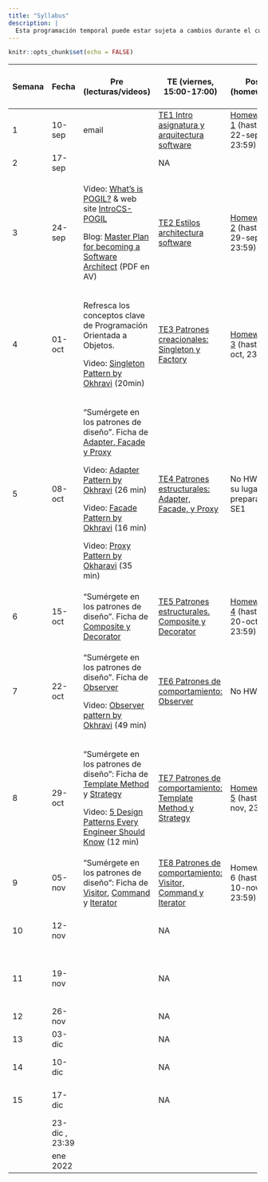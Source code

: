 ```yaml
---
title: "Syllabus"
description: |
  Esta programación temporal puede estar sujeta a cambios durante el curso.
---
```


```r
knitr::opts_chunk$set(echo = FALSE)
```

::: {.l-page}
+--------+----------------+---------------------------------------------------------------------------------------------------------------------------------------------------------------------------------------------------------------------------------------------------+-------------------------------------------------------------------------+----------------------------------------------+--------------------------------------------------------------------+
| Semana | Fecha          | Pre (lecturas/videos)                                                                                                                                                                                                                             | TE (viernes, 15:00-17:00)                                               | Post (homework)                              | LA/SE (viernes, 17:00-19:00)                                       |
+========+================+===================================================================================================================================================================================================================================================+=========================================================================+==============================================+====================================================================+
| 1      | 10-sep         | email                                                                                                                                                                                                                                             | [TE1 Intro asignatura y arquitectura software](TE1.html)                | [Homework 1](HW1.html) (hasta 22-sep, 23:59) | NA                                                                 |
+--------+----------------+---------------------------------------------------------------------------------------------------------------------------------------------------------------------------------------------------------------------------------------------------+-------------------------------------------------------------------------+----------------------------------------------+--------------------------------------------------------------------+
| 2      | 17-sep         |                                                                                                                                                                                                                                                   | NA                                                                      |                                              | NA                                                                 |
+--------+----------------+---------------------------------------------------------------------------------------------------------------------------------------------------------------------------------------------------------------------------------------------------+-------------------------------------------------------------------------+----------------------------------------------+--------------------------------------------------------------------+
| 3      | 24-sep         | Video: [What's is POGIL?](https://pogil.org/about-pogil/what-is-pogil) & web site [IntroCS-POGIL](http://introcspogil.org/)                                                                                                                       | [TE2 Estilos architectura software](TE2.html)                           | [Homework 2](HW2.html) (hasta 29-sep, 23:59) | NA                                                                 |
|        |                |                                                                                                                                                                                                                                                   |                                                                         |                                              |                                                                    |
|        |                | Blog: [Master Plan for becoming a Software Architect](https://azeynalli1990.medium.com/master-plan-for-becoming-a-software-architect-be7ba13f0999) (PDF en AV)                                                                                    |                                                                         |                                              |                                                                    |
+--------+----------------+---------------------------------------------------------------------------------------------------------------------------------------------------------------------------------------------------------------------------------------------------+-------------------------------------------------------------------------+----------------------------------------------+--------------------------------------------------------------------+
| 4      | 01-oct         | Refresca los conceptos clave de Programación Orientada a Objetos.                                                                                                                                                                                 | [TE3 Patrones creacionales: Singleton y Factory](TE3.html)              | [Homework 3](HW3.html) (hasta 6-oct, 23:59)  | **LA1**. Intro entrega \#1 proyecto                                |
|        |                |                                                                                                                                                                                                                                                   |                                                                         |                                              |                                                                    |
|        |                | Video: [Singleton Pattern by Okhravi](https://www.youtube.com/watch?v=hUE_j6q0LTQ) (20min)                                                                                                                                                        |                                                                         |                                              |                                                                    |
+--------+----------------+---------------------------------------------------------------------------------------------------------------------------------------------------------------------------------------------------------------------------------------------------+-------------------------------------------------------------------------+----------------------------------------------+--------------------------------------------------------------------+
| 5      | 08-oct         | "Sumérgete en los patrones de diseño". Ficha de [Adapter, Facade y Proxy](https://refactoring.guru/es/design-patterns/structural-patterns)                                                                                                        | [TE4 Patrones estructurales: Adapter, Facade, y Proxy](TE4.html)        | No HW. En su lugar preparación SE1           | **LA2**                                                            |
|        |                |                                                                                                                                                                                                                                                   |                                                                         |                                              |                                                                    |
|        |                | Video: [Adapter Pattern by Okhravi](https://www.youtube.com/watch?v=2PKQtcJjYvc) (26 min)                                                                                                                                                         |                                                                         |                                              |                                                                    |
|        |                |                                                                                                                                                                                                                                                   |                                                                         |                                              |                                                                    |
|        |                | Video: [Facade Pattern by Okhravi](https://www.youtube.com/watch?v=K4FkHVO5iac) (16 min)                                                                                                                                                          |                                                                         |                                              |                                                                    |
|        |                |                                                                                                                                                                                                                                                   |                                                                         |                                              |                                                                    |
|        |                | Video: [Proxy Pattern by Okharavi](https://www.youtube.com/watch?v=NwaabHqPHeM) (35 min)                                                                                                                                                          |                                                                         |                                              |                                                                    |
+--------+----------------+---------------------------------------------------------------------------------------------------------------------------------------------------------------------------------------------------------------------------------------------------+-------------------------------------------------------------------------+----------------------------------------------+--------------------------------------------------------------------+
| 6      | 15-oct         | "Sumérgete en los patrones de diseño". Ficha de [Composite y Decorator](https://refactoring.guru/es/design-patterns/structural-patterns)                                                                                                          | [TE5 Patrones estructurales. Composite y Decorator](TE5.html)           | [Homework 4](HW4.html) (hasta 20-oct, 23:59) | **LA3**. Intro entrega \#2 proyecto + **fecha límite entrega \#1** |
+--------+----------------+---------------------------------------------------------------------------------------------------------------------------------------------------------------------------------------------------------------------------------------------------+-------------------------------------------------------------------------+----------------------------------------------+--------------------------------------------------------------------+
| 7      | 22-oct         | "Sumérgete en los patrones de diseño". Ficha de [Observer](https://refactoring.guru/es/design-patterns/observer)                                                                                                                                  | [TE6 Patrones de comportamiento: Observer](TE6.html)                    | No HW                                        | SE1 (con EI1048). Arquitectura Software                            |
|        |                |                                                                                                                                                                                                                                                   |                                                                         |                                              |                                                                    |
|        |                | Video: [Observer pattern by Okhravi](https://www.youtube.com/watch?v=_BpmfnqjgzQ) (49 min)                                                                                                                                                        |                                                                         |                                              |                                                                    |
+--------+----------------+---------------------------------------------------------------------------------------------------------------------------------------------------------------------------------------------------------------------------------------------------+-------------------------------------------------------------------------+----------------------------------------------+--------------------------------------------------------------------+
| 8      | 29-oct         | "Sumérgete en los patrones de diseño": Ficha de [Template Method](https://refactoring.guru/es/design-patterns/template-method) y [Strategy](https://refactoring.guru/es/design-patterns/strategy)                                                 | [TE7 Patrones de comportamiento: Template Method y Strategy](TE7.html)  | [Homework 5](HW5.html) (hasta 3-nov, 23:59)  | **LA4**                                                            |
|        |                |                                                                                                                                                                                                                                                   |                                                                         |                                              |                                                                    |
|        |                | Video: [5 Design Patterns Every Engineer Should Know](https://www.youtube.com/watch?v=FLmBqI3IKMA) (12 min)                                                                                                                                       |                                                                         |                                              |                                                                    |
+--------+----------------+---------------------------------------------------------------------------------------------------------------------------------------------------------------------------------------------------------------------------------------------------+-------------------------------------------------------------------------+----------------------------------------------+--------------------------------------------------------------------+
| 9      | 05-nov         | "Sumérgete en los patrones de diseño": Ficha de [Visitor](https://refactoring.guru/es/design-patterns/visitor), [Command](https://refactoring.guru/es/design-patterns/command) y [Iterator](https://refactoring.guru/es/design-patterns/iterator) | [TE8 Patrones de comportamiento: Visitor, Command y Iterator](TE8.html) | Homework 6 (hasta 10-nov, 23:59)             | **LA5**                                                            |
+--------+----------------+---------------------------------------------------------------------------------------------------------------------------------------------------------------------------------------------------------------------------------------------------+-------------------------------------------------------------------------+----------------------------------------------+--------------------------------------------------------------------+
| 10     | 12-nov         |                                                                                                                                                                                                                                                   | NA                                                                      |                                              | **LA6**. Intro entrega \#3 + **fecha límite entrega \#2**          |
+--------+----------------+---------------------------------------------------------------------------------------------------------------------------------------------------------------------------------------------------------------------------------------------------+-------------------------------------------------------------------------+----------------------------------------------+--------------------------------------------------------------------+
| 11     | 19-nov         |                                                                                                                                                                                                                                                   | NA                                                                      |                                              | SE2 Patrón Model-View-Controller (MVC)                             |
+--------+----------------+---------------------------------------------------------------------------------------------------------------------------------------------------------------------------------------------------------------------------------------------------+-------------------------------------------------------------------------+----------------------------------------------+--------------------------------------------------------------------+
| 12     | 26-nov         |                                                                                                                                                                                                                                                   | NA                                                                      |                                              | **LA7**                                                            |
+--------+----------------+---------------------------------------------------------------------------------------------------------------------------------------------------------------------------------------------------------------------------------------------------+-------------------------------------------------------------------------+----------------------------------------------+--------------------------------------------------------------------+
| 13     | 03-dic         |                                                                                                                                                                                                                                                   | NA                                                                      |                                              | **LA8**                                                            |
+--------+----------------+---------------------------------------------------------------------------------------------------------------------------------------------------------------------------------------------------------------------------------------------------+-------------------------------------------------------------------------+----------------------------------------------+--------------------------------------------------------------------+
| 14     | 10-dic         |                                                                                                                                                                                                                                                   | NA                                                                      |                                              | SE3 Interfaces Usuario                                             |
+--------+----------------+---------------------------------------------------------------------------------------------------------------------------------------------------------------------------------------------------------------------------------------------------+-------------------------------------------------------------------------+----------------------------------------------+--------------------------------------------------------------------+
| 15     | 17-dic         |                                                                                                                                                                                                                                                   | NA                                                                      |                                              | SE4 Ensayo presentación proyecto                                   |
+--------+----------------+---------------------------------------------------------------------------------------------------------------------------------------------------------------------------------------------------------------------------------------------------+-------------------------------------------------------------------------+----------------------------------------------+--------------------------------------------------------------------+
|        | 23-dic , 23:39 |                                                                                                                                                                                                                                                   |                                                                         |                                              | **Fecha límite entrega \#3**                                       |
+--------+----------------+---------------------------------------------------------------------------------------------------------------------------------------------------------------------------------------------------------------------------------------------------+-------------------------------------------------------------------------+----------------------------------------------+--------------------------------------------------------------------+
|        | ene 2022       |                                                                                                                                                                                                                                                   |                                                                         |                                              | **Presentación proyecto**                                          |
+--------+----------------+---------------------------------------------------------------------------------------------------------------------------------------------------------------------------------------------------------------------------------------------------+-------------------------------------------------------------------------+----------------------------------------------+--------------------------------------------------------------------+
:::
